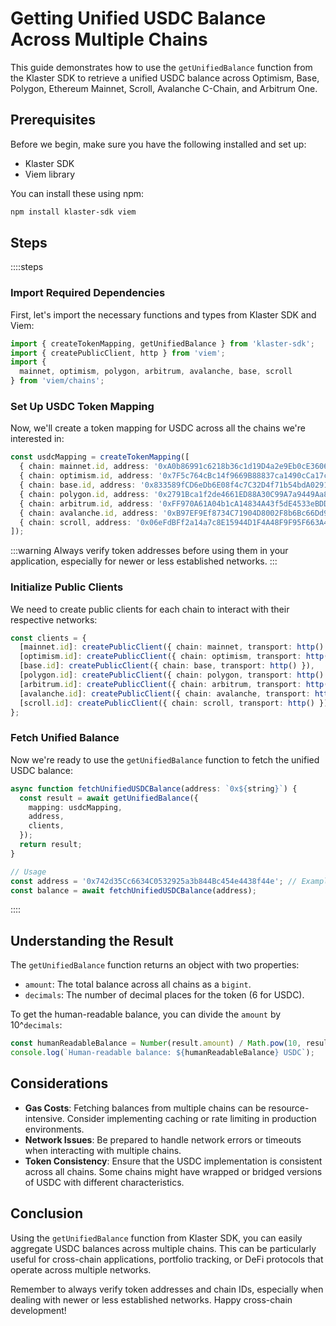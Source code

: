 # Getting Unified USDC Balance Across Multiple Chains

This guide demonstrates how to use the `getUnifiedBalance` function from the Klaster SDK to retrieve a unified USDC balance across Optimism, Base, Polygon, Ethereum Mainnet, Scroll, Avalanche C-Chain, and Arbitrum One.

## Prerequisites

Before we begin, make sure you have the following installed and set up:

- Klaster SDK
- Viem library

You can install these using npm:

```bash
npm install klaster-sdk viem
```

## Steps 

::::steps
### Import Required Dependencies

First, let's import the necessary functions and types from Klaster SDK and Viem:

```typescript
import { createTokenMapping, getUnifiedBalance } from 'klaster-sdk';
import { createPublicClient, http } from 'viem';
import { 
  mainnet, optimism, polygon, arbitrum, avalanche, base, scroll
} from 'viem/chains';
```

### Set Up USDC Token Mapping

Now, we'll create a token mapping for USDC across all the chains we're interested in:

```typescript
const usdcMapping = createTokenMapping([
  { chain: mainnet.id, address: '0xA0b86991c6218b36c1d19D4a2e9Eb0cE3606eB48' }, // Ethereum Mainnet
  { chain: optimism.id, address: '0x7F5c764cBc14f9669B88837ca1490cCa17c31607' }, // Optimism
  { chain: base.id, address: '0x833589fCD6eDb6E08f4c7C32D4f71b54bdA02913' }, // Base
  { chain: polygon.id, address: '0x2791Bca1f2de4661ED88A30C99A7a9449Aa84174' }, // Polygon
  { chain: arbitrum.id, address: '0xFF970A61A04b1cA14834A43f5dE4533eBDDB5CC8' }, // Arbitrum One
  { chain: avalanche.id, address: '0xB97EF9Ef8734C71904D8002F8b6Bc66Dd9c48a6E' }, // Avalanche C-Chain
  { chain: scroll, address: '0x06eFdBFf2a14a7c8E15944D1F4A48F9F95F663A4' }, // Scroll 
]);
```

:::warning 
Always verify token addresses before using them in your application, especially for newer or less established networks.
:::

### Initialize Public Clients

We need to create public clients for each chain to interact with their respective networks:

```typescript
const clients = {
  [mainnet.id]: createPublicClient({ chain: mainnet, transport: http() }),
  [optimism.id]: createPublicClient({ chain: optimism, transport: http() }),
  [base.id]: createPublicClient({ chain: base, transport: http() }),
  [polygon.id]: createPublicClient({ chain: polygon, transport: http() }),
  [arbitrum.id]: createPublicClient({ chain: arbitrum, transport: http() }),
  [avalanche.id]: createPublicClient({ chain: avalanche, transport: http() }),
  [scroll.id]: createPublicClient({ chain: scroll, transport: http() }),
};
```

### Fetch Unified Balance

Now we're ready to use the `getUnifiedBalance` function to fetch the unified USDC balance:

```typescript
async function fetchUnifiedUSDCBalance(address: `0x${string}`) {
  const result = await getUnifiedBalance({
    mapping: usdcMapping,
    address,
    clients,
  });
  return result;  
}

// Usage
const address = '0x742d35Cc6634C0532925a3b844Bc454e4438f44e'; // Example address
const balance = await fetchUnifiedUSDCBalance(address);
```

::::

## Understanding the Result

The `getUnifiedBalance` function returns an object with two properties:

- `amount`: The total balance across all chains as a `bigint`.
- `decimals`: The number of decimal places for the token (6 for USDC).

To get the human-readable balance, you can divide the `amount` by 10^`decimals`:

```typescript
const humanReadableBalance = Number(result.amount) / Math.pow(10, result.decimals);
console.log(`Human-readable balance: ${humanReadableBalance} USDC`);
```

## Considerations

- **Gas Costs**: Fetching balances from multiple chains can be resource-intensive. Consider implementing caching or rate limiting in production environments.
- **Network Issues**: Be prepared to handle network errors or timeouts when interacting with multiple chains.
- **Token Consistency**: Ensure that the USDC implementation is consistent across all chains. Some chains might have wrapped or bridged versions of USDC with different characteristics.

## Conclusion

Using the `getUnifiedBalance` function from Klaster SDK, you can easily aggregate USDC balances across multiple chains. This can be particularly useful for cross-chain applications, portfolio tracking, or DeFi protocols that operate across multiple networks.

Remember to always verify token addresses and chain IDs, especially when dealing with newer or less established networks. Happy cross-chain development!